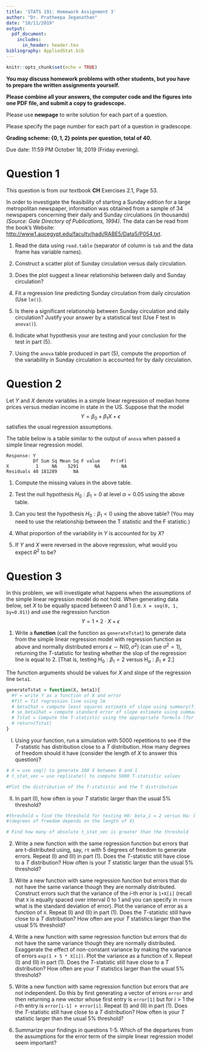 ```yaml
---
title: 'STATS 191: Homework Assignment 3'
author: "Dr. Pratheepa Jeganathan"
date: "10/11/2019"
output: 
  pdf_document:
    includes:
      in_header: header.tex
bibliography: AppliedStat.bib
---
```


```r
knitr::opts_chunk$set(echo = TRUE)
```


**You may discuss homework problems with other students, but you have to prepare the written assignments yourself.**

**Please combine all your answers, the computer code and the figures into one PDF file, and submit a copy to gradescope.**

\rc Please use **newpage** to write solution for each part of a question.\bc

\rc Please specify the page number for each part of a question in gradescope. \bc

<!-- \rc You cannot submit multiple answers for a question. \bc -->

**Grading scheme: $\left\lbrace 0, 1, 2\right\rbrace$ points per question, total of 40.**


\rc Due date: 11:59 PM October 18, 2019 (Friday evening).\bc


# Question 1

This question is from our textbook **CH** Exercises 2.1, Page 53.

In order to investigate the feasibility of starting a Sunday edition for a large metropolitan newspaper, information was obtained from a sample of 34 newspapers concerning their daily and Sunday circulations (in thousands) *(Source: Gale Directory of Publications, 1994)*. The data can be read from the book's Website: [\blc http://www1.aucegypt.edu/faculty/hadi/RABE5/Data5/P054.txt\bc](http://www1.aucegypt.edu/faculty/hadi/RABE5/Data5/P054.txt).

1. Read the data using `read.table` (separator of column is `tab` and the data frame has variable names).

2. Construct a scatter plot of Sunday circulation versus daily circulation. 

3. Does the plot suggest a linear relationship between daily and Sunday circulation?

4. Fit a regression line predicting Sunday circulation from daily circulation (Use `lm()`).

5. Is there a significant relationship between Sunday circulation and daily circulation? Justify your answer by a statistical test (Use F test in `anova()`). 

6. Indicate what hypothesis your are testing and your conclusion for the test in part (5).

7. Using the `anova` table produced in part (5), compute the proportion of the variability in Sunday circulation is accounted for by daily circulation. 

# Question 2 

Let $Y$ and $X$ denote variables in a simple linear regression of median home prices versus median income in state in the US. Suppose that the model
$$
Y = \beta_0 + \beta_1 X + \epsilon
$$
satisfies the usual regression assumptions.

The table below is a table similar to the output of `anova` when passed a simple linear regression model.


    Response: Y
              Df Sum Sq Mean Sq F value    Pr(>F)    
    X          1     NA    5291      NA        NA
    Residuals 48 181289      NA

1. Compute the missing values in the above table.

2. Test the null hypothesis $H_0 : \beta_1 = 0$ at level $\alpha = 0.05$ using the above table.

3. Can you test the hypothesis $H_0 : \beta_1 < 0$ using the above table? (You may need to use the relationship between the T statistic and the F statistic.)

3. What proportion of the variability in $Y$ is accounted for by $X$? 

4. If $Y$ and $X$ were reversed in the above regression, what would you expect $R^2$ to be?

# Question 3

In this problem, we will investigate what happens when the assumptions of the simple linear regression model do not hold. When generating data below, set $X$ to be equally spaced between 0 and 1 (i.e. `X = seq(0, 1, by=0.01)`) and use the regression function
$$
Y = 1 + 2 \cdot X + \epsilon
$$

1. Write a **function** (call the function as `generateTstat`) to generate data from the simple linear regression model with regression function as above and normally distributed errors $\epsilon \sim \text{N}\left(0, \sigma^{2}\right)$ (can use $\sigma^{2} = 1$), returning the $T$-statistic for testing whether the slop of the regression line is equal to 2. 
[That is, testing $\text{H}_{0}: \beta_{1} = 2$ versus $\text{H}_{a}: \beta_{1} \neq 2$.]

The function arguments should be values for $X$ and slope of the regression line `beta1`.

```r
generateTstat = function(X, beta1){
  #Y = write Y as a function of X and error 
  #fit = fit regression line using lm 
  # beta1hat = compute least squares estimate of slope using summary(fit)$coefficient[2,1]   
  # se_beta1hat = compute standard error of slope estimate using summary(fit)$coefficients[2, 2]
  # Tstat = Compute the T-statistic using the appropriate formula (for testing H0: beta_1 = 2)
  # return(Tstat)
}
```

  (I) Using your function, run a simulation with 5000 repetitions to see if the $T$-statistic has distribution close to a $T$ distribution. How many degrees of freedom should it have (consider the length of $X$ to answer this question)? 

```r
# X = use seq() to generate 100 X between 0 and 1
# t_stat_vec = use replicate() to compute 5000 T-statistic values
```

```r
#Plot the distribution of the T-statistic and the T distribution
```

  (II) In part (I), how often is your $T$ statistic larger than the usual 5\% threshold?
```r
#threshold = find the threshold for testing H0: beta_1 = 2 versus Ha: beta_1 not equal to 2 
#(degrees of freedom depends on the length of X)

# Find how many of absolute t_stat_vec is greater than the threshold
```


2. Write a new function with the same regression function but errors that are t-distributed using, say, `rt` with 5 degrees of freedom to generate errors. Repeat (I) and (II) in part (1). Does the $T$-statistic still have close to a $T$ distribution? How often is your $T$ statistic larger than the usual 5% threshold? 


3. Write a new function with same regression function but errors that do not have the same variance though they are normally distributed. Construct errors such that the variance of the $i$-th error is `1+X[i]` (recall that `X` is equally spaced over interval 0 to 1 and you can specify in `rnorm` what is the standard deviation of error). Plot the variance of error as a function of `X`. Repeat (I) and (II) in part (1). Does the $T$-statistic still have close to a $T$ distribution? How often are your $T$ statistics larger than the usual 5% threshold?


4. Write a new function with same regression function but errors that do not have the same variance though they are normally distributed. Exaggerate the effect of non-constant variance by making the variance of errors `exp(1 + 5 * X[i])`. Plot the variance as a function of `X`. Repeat (I) and (II) in part (1). Does the $T$-statistic still have close to a $T$ distribution? How often are your $T$ statistics larger than the usual 5% threshold?

5. Write a new function with same regression function but errors that are not independent. Do this by first generating a vector of errors `error` and then returning a new vector whose first entry is `error[1]` but for $i>1$ the $i$-th entry is `error[i-1] + error[i]`. Repeat (I) and (II) in part (1). Does the $T$-statistic still have close to a $T$ distribution? How often is your $T$ statistic larger than the usual 5% threshold?

6. Summarize your findings in questions 1-5. Which of the departures from the assumptions for the error term of the simple linear regression model seem important?


